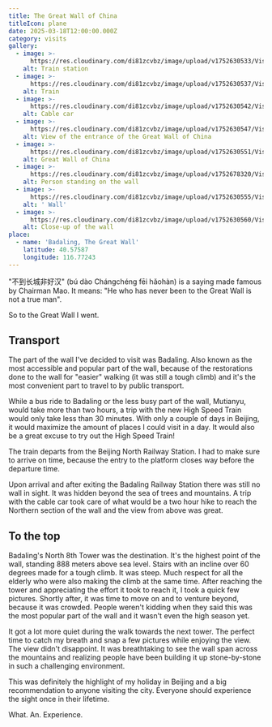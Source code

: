 ```yaml
---
title: The Great Wall of China
titleIcon: plane
date: 2025-03-18T12:00:00.000Z
category: visits
gallery:
  - image: >-
      https://res.cloudinary.com/di81zcvbz/image/upload/v1752630533/Visits/Beijing/IMG_6101_die6tp.jpg
    alt: Train station
  - image: >-
      https://res.cloudinary.com/di81zcvbz/image/upload/v1752630537/Visits/Beijing/IMG_6112_tvqazz.jpg
    alt: Train
  - image: >-
      https://res.cloudinary.com/di81zcvbz/image/upload/v1752630542/Visits/Beijing/IMG_6137_pllhge.jpg
    alt: Cable car
  - image: >-
      https://res.cloudinary.com/di81zcvbz/image/upload/v1752630547/Visits/Beijing/IMG_6144_rqma6x.jpg
    alt: View of the entrance of the Great Wall of China
  - image: >-
      https://res.cloudinary.com/di81zcvbz/image/upload/v1752630551/Visits/Beijing/IMG_6184_goxbgf.jpg
    alt: Great Wall of China
  - image: >-
      https://res.cloudinary.com/di81zcvbz/image/upload/v1752678320/Visits/Beijing/IMG_6190_ivvt0v.jpg
    alt: Person standing on the wall
  - image: >-
      https://res.cloudinary.com/di81zcvbz/image/upload/v1752630555/Visits/Beijing/IMG_6201_atwqji.jpg
    alt: ' Wall'
  - image: >-
      https://res.cloudinary.com/di81zcvbz/image/upload/v1752630560/Visits/Beijing/IMG_6209_fomyjz.jpg
    alt: Close-up of the wall
place:
  - name: 'Badaling, The Great Wall'
    latitude: 40.57587
    longitude: 116.77243
---
```


"不到长城非好汉" (bú dào Chángchéng fēi hǎohàn) is a saying made famous by Chairman Mao. It means: "He who has never been to the Great Wall is not a true man".

So to the Great Wall I went.

## Transport

The part of the wall I've decided to visit was Badaling. Also known as the most accessible and popular part of the wall, because of the restorations done to the wall for "easier" walking (it was still a tough climb) and it's the most convenient part to travel to by public transport.

While a bus ride to Badaling or the less busy part of the wall, Mutianyu, would take more than two hours, a trip with the new High Speed Train would only take less than 30 minutes. With only a couple of days in Beijing, it would maximize the amount of places I could visit in a day. It would also be a great excuse to try out the High Speed Train!

<BlogImage image="https://res.cloudinary.com/di81zcvbz/image/upload/v1752630537/Visits/Beijing/IMG_6112_tvqazz.jpg" alt="train" />

The train departs from the Beijing North Railway Station. I had to make sure to arrive on time, because the entry to the platform closes way before the departure time.

Upon arrival and after exiting the Badaling Railway Station there was still no wall in sight. It was hidden beyond the sea of trees and mountains. A trip with the cable car took care of what would be a two hour hike to reach the Northern section of the wall and the view from above was great.

<BlogImage image="https://res.cloudinary.com/di81zcvbz/image/upload/v1752630542/Visits/Beijing/IMG_6137_pllhge.jpg" alt="cable car" />

## To the top

Badaling's North 8th Tower was the destination. It's the highest point of the wall, standing 888 meters above sea level. Stairs with an incline over 60 degrees made for a tough climb. It was steep. Much respect for all the elderly who were also making the climb at the same time. After reaching the tower and appreciating the effort it took to reach it, I took a quick few pictures. Shortly after, it was time to move on and to venture beyond, because it was crowded. People weren't kidding when they said this was the most popular part of the wall and it wasn't even the high season yet.

It got a lot more quiet during the walk towards the next tower. The perfect time to catch my breath and snap a few pictures while enjoying the view. The view didn't disappoint. It was breathtaking to see the wall span across the mountains and realizing people have been building it up stone-by-stone in such a challenging environment. 

<BlogImage image="https://res.cloudinary.com/di81zcvbz/image/upload/v1752630551/Visits/Beijing/IMG_6184_goxbgf.jpg" alt="wall" />

This was definitely the highlight of my holiday in Beijing and a big recommendation to anyone visiting the city. Everyone should experience the sight once in their lifetime.

What. An. Experience.
